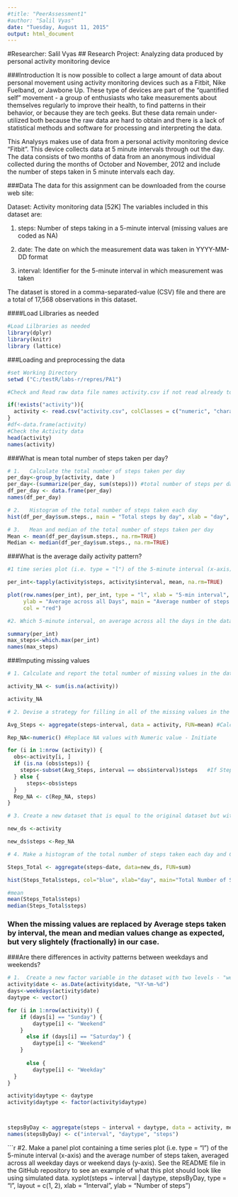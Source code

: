 ```yaml
---
#title: "PeerAssessment1"
#author: "Salil Vyas"
date: "Tuesday, August 11, 2015"
output: html_document
---
```

#Researcher:  Salil Vyas
## Research Project:  Analyzing data produced by personal activity monitoring device

###Introduction
It is now possible to collect a large amount of data about personal movement using activity monitoring devices such as a Fitbit, Nike Fuelband, or Jawbone Up. These type of devices are part of the "quantified self" movement - a group of enthusiasts who take measurements about themselves regularly to improve their health, to find patterns in their behavior, or because they are tech geeks. But these data remain under-utilized both because the raw data are hard to obtain and there is a lack of statistical methods and software for processing and interpreting the data.

This Analysys makes use of data from a personal activity monitoring device "Fitbit". This device collects data at 5 minute intervals through out the day. The data consists of two months of data from an anonymous individual collected during the months of October and November, 2012 and include the number of steps taken in 5 minute intervals each day.

###Data
The data for this assignment can be downloaded from the course web site:

Dataset: Activity monitoring data [52K]
The variables included in this dataset are:

1. steps: Number of steps taking in a 5-minute interval (missing values are coded as NA)

2. date: The date on which the measurement data was taken in YYYY-MM-DD format

3.  interval: Identifier for the 5-minute interval in which measurement was taken

The dataset is stored in a comma-separated-value (CSV) file and there are a total of 17,568 observations in this dataset.

####Load Lilbraries as needed

```r
#Load Lilbraries as needed
library(dplyr)
library(knitr)
library (lattice)

```

###Loading and preprocessing the data
```r

#set Working Directory
setwd ("C:/testR/labs-r/repres/PA1")

#Check and Read raw data file names activity.csv if not read already to save time and processing.

if(!exists("activity")){
  activity <- read.csv("activity.csv", colClasses = c("numeric", "character",                                                 "numeric"))
}
#df<-data.frame(activity)
#Check the Activity data
head(activity)
names(activity)
```


###What is mean total number of steps taken per day?
```r
# 1.   Calculate the total number of steps taken per day
per_day<-group_by(activity, date )
per_day<-(summarize(per_day, sum(steps))) #total number of steps per day
df_per_day <- data.frame(per_day)
names(df_per_day)
```

```r
# 2.   Histogram of the total number of steps taken each day
hist(df_per_day$sum.steps., main = "Total steps by day", xlab = "day", col = "blue")
```


```r
# 3.   Mean and median of the total number of steps taken per day
Mean <- mean(df_per_day$sum.steps., na.rm=TRUE)
Median <- median(df_per_day$sum.steps., na.rm=TRUE)
```

###What is the average daily activity pattern?
```r
#1 time series plot (i.e. type = "l") of the 5-minute interval (x-axis) and the average number of steps taken

per_int<-tapply(activity$steps, activity$interval, mean, na.rm=TRUE)

plot(row.names(per_int), per_int, type = "l", xlab = "5-min interval", 
     ylab = "Average across all Days", main = "Average number of steps taken", 
     col = "red")
```

```r
#2. Which 5-minute interval, on average across all the days in the dataset, contains the maximum number of steps?

summary(per_int)
max_steps<-which.max(per_int)
names(max_steps)

```

###Imputing missing values
```r
# 1. Calculate and report the total number of missing values in the dataset (i.e. the total number of rows with NAs)

activity_NA <- sum(is.na(activity))

activity_NA
```

```r
# 2. Devise a strategy for filling in all of the missing values in the dataset. 

Avg_Steps <- aggregate(steps~interval, data = activity, FUN=mean) #Calculate Average Steps by interval

Rep_NA<-numeric() #Replace NA values with Numeric value - Initiate

for (i in 1:nrow (activity)) {             
  obs<-activity[i, ]
  if (is.na (obs$steps)) {
    steps<-subset(Avg_Steps, interval == obs$interval)$steps   #If Steps=NA then replace the value with Average Steps for the interval
  } else {
      steps<-obs$steps
  }
  Rep_NA <- c(Rep_NA, steps)
}
```


```r

# 3. Create a new dataset that is equal to the original dataset but with missing data filled in

new_ds <-activity

new_ds$steps <-Rep_NA
```

```r
# 4. Make a histogram of the total number of steps taken each day and Calculate and report the mean and median total number of steps taken per day. 

Steps_Total <- aggregate(steps~date, data=new_ds, FUN=sum)

hist(Steps_Total$steps, col="blue", xlab="day", main="Total Number of Steps Taken Each Day")

#mean
mean(Steps_Total$steps)
median(Steps_Total$steps)
```

### When the missing values are replaced by Average steps taken by interval, the mean and median values change as expected, but very slightely (fractionally) in our case.


###Are there differences in activity patterns between weekdays and weekends?
```r

# 1.  Create a new factor variable in the dataset with two levels - "weekday" and "weekend" indicating whether a given date is a weekday or weekend day.
activity$date <- as.Date(activity$date, "%Y-%m-%d")
days<-weekdays(activity$date)
daytype <- vector()

for (i in 1:nrow(activity)) {
    if (days[i] == "Sunday") {
        daytype[i] <- "Weekend"
    }
      else if (days[i] == "Saturday") {
        daytype[i] <- "Weekend"
    }
        
      else {
        daytype[i] <- "Weekday"
  }
}

activity$daytype <- daytype
activity$daytype <- factor(activity$daytype)



stepsByDay <- aggregate(steps ~ interval + daytype, data = activity, mean)
names(stepsByDay) <- c("interval", "daytype", "steps")
```



```r
#2. Make a panel plot containing a time series plot (i.e. type = "l") of the 5-minute interval (x-axis) and the average number of steps taken, averaged across all weekday days or weekend days (y-axis). See the README file in the GitHub repository to see an example of what this plot should look like using simulated data.
xyplot(steps ~ interval | daytype, stepsByDay, type = "l", layout = c(1, 2), 
    xlab = "Interval", ylab = "Number of steps")

